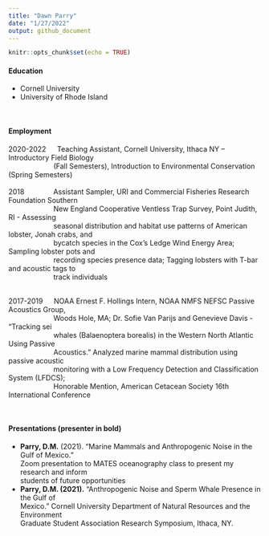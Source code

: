 ---
title: "Dawn Parry"
date: "1/27/2022"
output: github_document
---

```{r setup, include=FALSE}
knitr::opts_chunk$set(echo = TRUE)
```

#### Education
- Cornell University
- University of Rhode Island

<br>  

#### Employment

2020-2022 &emsp; Teaching Assistant, Cornell University, Ithaca NY – Introductory Field Biology    
&emsp; &emsp; &emsp; &emsp; &emsp; (Fall Semesters), Introduction to Environmental Conservation (Spring Semesters)  
<br>
2018 &emsp; &emsp; &emsp; Assistant Sampler, URI and Commercial Fisheries Research Foundation Southern  
&emsp; &emsp; &emsp; &emsp; &emsp; New England Cooperative Ventless Trap Survey, Point Judith, RI - Assessing  
&emsp; &emsp; &emsp; &emsp; &emsp; seasonal distribution and habitat use patterns of American lobster, Jonah crabs, and  
&emsp; &emsp; &emsp; &emsp; &emsp; bycatch species in the Cox’s Ledge Wind Energy Area; Sampling lobster pots and  
&emsp; &emsp; &emsp; &emsp; &emsp; recording species presence data; Tagging lobsters with T-bar and acoustic tags to  
&emsp; &emsp; &emsp; &emsp; &emsp; track individuals

<br>
2017-2019 &emsp; NOAA Ernest F. Hollings Intern, NOAA NMFS NEFSC Passive Acoustics Group,  
&emsp; &emsp; &emsp; &emsp; &emsp; Woods Hole, MA; Dr. Sofie Van Parijs and Genevieve Davis - “Tracking sei  
&emsp; &emsp; &emsp; &emsp; &emsp; whales (Balaenoptera borealis) in the Western North Atlantic Using Passive  
&emsp; &emsp; &emsp; &emsp; &emsp; Acoustics.” Analyzed marine mammal distribution using passive acoustic  
&emsp; &emsp; &emsp; &emsp; &emsp; monitoring with a Low Frequency Detection and Classification System (LFDCS);  
&emsp; &emsp; &emsp; &emsp; &emsp; Honorable Mention, American Cetacean Society 16th International Conference

<br>  

#### Presentations (presenter in bold)
- **Parry, D.M.** (2021). “Marine Mammals and Anthropogenic Noise in the Gulf of Mexico.”  
Zoom presentation to MATES oceanography class to present my research and inform  
students of future opportunities
- **Parry, D.M. (2021).** “Anthropogenic Noise and Sperm Whale Presence in the Gulf of  
Mexico.” Cornell University Department of Natural Resources and the Environment  
Graduate Student Association Research Symposium, Ithaca, NY.
